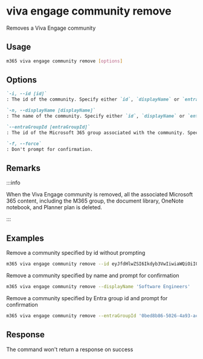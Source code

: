 
# viva engage community remove

Removes a Viva Engage community

## Usage

```sh
m365 viva engage community remove [options]
```

## Options

```md definition-list
`-i, --id [id]`
: The id of the community. Specify either `id`, `displayName` or `entraGroupId`, but not multiple.

`-n, --displayName [displayName]`
: The name of the community. Specify either `id`, `displayName` or `entraGroupId`, but not multiple.

`--entraGroupId [entraGroupId]`
: The id of the Microsoft 365 group associated with the community. Specify either `id`, `displayName` or `entraGroupId`, but not multiple.

`-f, --force`
: Don't prompt for confirmation.
```

<Global />

## Remarks

:::info

When the Viva Engage community is removed, all the associated Microsoft 365 content, including the M365 group, the document library, OneNote notebook, and Planner plan is deleted.

:::

## Examples

Remove a community specified by id without prompting

```sh
m365 viva engage community remove --id eyJfdHlwZSI6Ikdyb3VwIiwiaWQiOiI0NzY5MTM1ODIwOSJ9 --force
```

Remove a community specified by name and prompt for confirmation

```sh
m365 viva engage community remove --displayName 'Software Engineers'
```

Remove a community specified by Entra group id and prompt for confirmation

```sh
m365 viva engage community remove --entraGroupId '0bed8b86-5026-4a93-ac7d-56750cc099f1'
```

## Response

The command won't return a response on success